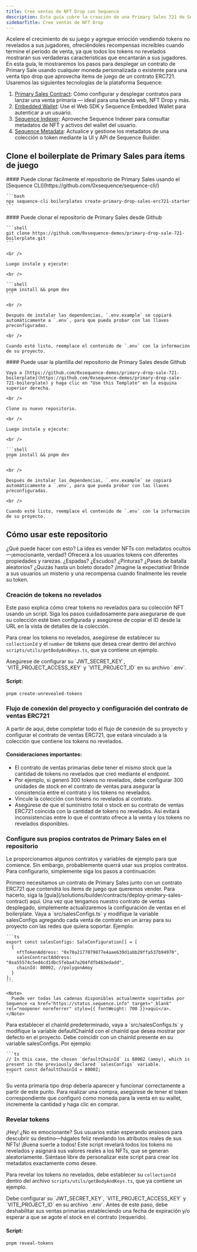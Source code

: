 ```yaml
---
title: Cree ventas de NFT Drop con Sequence
description: Esta guía cubre la creación de una Primary Sales 721 de Sequence. Incluye los pasos para crear un contrato de ventas, crear un contrato NFT, crear una colección, crear tokens no revelados, revelar tokens no revelados, autenticar wallets y comprar y mintear.
sidebarTitle: Cree ventas de NFT Drop
---
```


Acelere el crecimiento de su juego y agregue emoción vendiendo tokens no revelados a sus jugadores, ofreciéndoles recompensas increíbles cuando termine el período de venta, ya que todos los tokens no revelados mostrarán sus verdaderas características que encantarán a sus jugadores. En esta guía, le mostraremos los pasos para desplegar un contrato de Primary Sale usando cualquier moneda personalizada o existente para una venta tipo drop que aprovecha ítems de juego de un contrato ERC721. Usaremos las siguientes tecnologías de la plataforma Sequence:
1. [Primary Sales Contract](/solutions/builder/contracts/deploy-primary-sales-contract/): Cómo configurar y desplegar contratos para lanzar una venta primaria — ideal para una tienda web, NFT Drop y más.
2. [Embedded Wallet](/solutions_old/wallets/embedded-wallet/overview): Use el Web SDK y Sequence Embedded Wallet para autenticar a un usuario.
3. [Sequence Indexer](/solutions/indexer/overview): Aproveche Sequence Indexer para consultar metadatos de NFT y activos del wallet del usuario.
4. [Sequence Metadata](/solutions/builder/collections): Actualice y gestione los metadatos de una colección o token mediante la UI y API de Sequence Builder.

## Clone el boilerplate de Primary Sales para ítems de juego

<Tabs>
  <Tab title="Sequence CLI">
    #### Puede clonar fácilmente el repositorio de Primary Sales usando el [Sequence CLI](https://github.com/0xsequence/sequence-cli/)

    ```bash
    npx sequence-cli boilerplates create-primary-drop-sales-erc721-starter
    ```
  </Tab>

  <Tab title="Github">
    #### Puede clonar el repositorio de Primary Sales desde Github

    ```shell
    git clone https://github.com/0xsequence-demos/primary-drop-sale-721-boilerplate.git
    ```

    <br />

    Luego instale y ejecute:

    <br />

    ```shell
    pnpm install && pnpm dev
    ```

    <br />

    Después de instalar las dependencias, `.env.example` se copiará automáticamente a `.env`, para que pueda probar con las llaves preconfiguradas.

    <br />

    Cuando esté listo, reemplace el contenido de `.env` con la información de su proyecto.
  </Tab>

  <Tab title="Plantilla de Github">
    #### Puede usar la plantilla del repositorio de Primary Sales desde Github

    Vaya a [https://github.com/0xsequence-demos/primary-drop-sale-721-boilerplate](https://github.com/0xsequence-demos/primary-drop-sale-721-boilerplate) y haga clic en "Use this Template" en la esquina superior derecha.

    <br />

    Clone su nuevo repositorio.

    <br />

    Luego instale y ejecute:

    <br />

    ```shell
    pnpm install && pnpm dev
    ```

    <br />

    Después de instalar las dependencias, `.env.example` se copiará automáticamente a `.env`, para que pueda probar con las llaves preconfiguradas.

    <br />

    Cuando esté listo, reemplace el contenido de `.env` con la información de su proyecto.
  </Tab>
</Tabs>

## Cómo usar este repositorio
¿Qué puede hacer con esto? La idea es vender NFTs con metadatos ocultos—¡emocionante, verdad? Ofrecerá a los usuarios tokens con diferentes propiedades y rarezas. ¿Espadas? ¿Escudos? ¿Pinturas? ¿Pases de batalla aleatorios? ¿Quizás hasta un boleto dorado? ¡Imagine la expectativa! Brinde a sus usuarios un misterio y una recompensa cuando finalmente les revele su token.

### Creación de tokens no revelados
Este paso explica cómo crear tokens no revelados para su colección NFT usando un script. Siga los pasos cuidadosamente para asegurarse de que su colección esté bien configurada y asegúrese de copiar el ID desde la URL en la vista de detalles de la colección.

Para crear los tokens no revelados, asegúrese de establecer su `collectionId` y el `number` de tokens que desea crear dentro del archivo `scripts/utils/getBodyAndKeys.ts`, que ya contiene un ejemplo.

<Warning>
  Asegúrese de configurar su `JWT_SECRET_KEY`, `VITE_PROJECT_ACCESS_KEY` y `VITE_PROJECT_ID` en su archivo `.env`.
</Warning>

#### Script:

```bash
pnpm create-unrevealed-tokens
```

### Flujo de conexión del proyecto y configuración del contrato de ventas ERC721
A partir de aquí, debe completar todo el flujo de conexión de su proyecto y configurar el contrato de ventas ERC721, que estará vinculado a la colección que contiene los tokens no revelados.

#### Consideraciones importantes:

- El contrato de ventas primarias debe tener el mismo stock que la cantidad de tokens no revelados que creó mediante el endpoint.
- Por ejemplo, si generó 300 tokens no revelados, debe configurar 300 unidades de stock en el contrato de ventas para asegurar la consistencia entre el contrato y los tokens no revelados.
- Vincule la colección con tokens no revelados al contrato.
- Asegúrese de que el suministro total o stock en su contrato de ventas ERC721 coincida con la cantidad de tokens no revelados. Así evitará inconsistencias entre lo que el contrato ofrece a la venta y los tokens no revelados disponibles.

### Configure sus propios contratos de Primary Sales en el repositorio
Le proporcionamos algunos contratos y variables de ejemplo para que comience. Sin embargo, probablemente querrá usar sus propios contratos. Para configurarlo, simplemente siga los pasos a continuación:

<Steps>
  <Step title="Despliegue un contrato de Primary Sales en Sequence Builder.">
    Primero necesitamos un contrato de Primary Sales junto con un contrato ERC721 que contendrá los ítems de juego que queremos vender. Para hacerlo, siga la [guía](/solutions/builder/contracts/deploy-primary-sales-contract) aquí.
  </Step>

  <Step title="Configure las opciones de venta para el proyecto.">
    Una vez que tengamos nuestro contrato de ventas desplegado, simplemente actualizaremos la configuración de ventas en el boilerplate. Vaya a `src/salesConfigs.ts` y modifique la variable salesConfigs agregando cada venta de contrato en un array para su proyecto con las redes que quiera soportar. Ejemplo:

    ```ts
    export const salesConfigs: SaleConfiguration[] = [
      {
        nftTokenAddress: "0x70a2177079877e4aae639d1abb29ffa537b94970",
        salesContractAddress: "0xa55574c5ed4cd1dbc5feba47a204fdfb483edadd",
        chainId: 80002, //polygonAmoy
      }
    ];
    ```

    <Note>
      Puede ver todas las cadenas disponibles actualmente soportadas por Sequence <a href="https://status.sequence.info" target="_blank" rel="noopener noreferrer" style={{ fontWeight: 700 }}>aquí</a>.
    </Note>
  </Step>

  <Step title="Establezca un chainId predeterminado para el proyecto.">
    Para establecer el chainId predeterminado, vaya a `src/salesConfigs.ts` y modifique la variable defaultChainId con el chainId que desea mostrar por defecto en el proyecto. Debe coincidir con un chainId presente en su variable salesConfigs. Por ejemplo:

    ```ts
    // In this case, the chosen `defaultChainId` is 80002 (amoy), which is present in the previously declared `salesConfigs` variable.
    export const defaultChainId = 80002;
    ```
  </Step>

  <Step title="¡Listo!">
    Su venta primaria tipo drop debería aparecer y funcionar correctamente a partir de este punto. Para realizar una compra, asegúrese de tener el token correspondiente que configuró como moneda para la venta en su wallet, incremente la cantidad y haga clic en comprar.
  </Step>
</Steps>

### Revelar tokens
¡Hey! ¿No es emocionante? Sus usuarios están esperando ansiosos para descubrir su destino—hágales feliz revelando los atributos reales de sus NFTs! ¡Buena suerte a todos! Este script revelará todos los tokens no revelados y asignará sus valores reales a los NFTs, que se generan aleatoriamente. Siéntase libre de personalizar este script para crear los metadatos exactamente como desee.

Para revelar los tokens no revelados, debe establecer su `collectionId` dentro del archivo `scripts/utils/getBodyAndKeys.ts`, que ya contiene un ejemplo.

<Warning>
  Debe configurar su `JWT_SECRET_KEY`, `VITE_PROJECT_ACCESS_KEY` y `VITE_PROJECT_ID` en su archivo `.env`.
  Antes de este paso, debe deshabilitar sus ventas primarias estableciendo una fecha de expiración y/o esperar a que se agote el stock en el contrato (requerido).
</Warning>

#### Script:

```bash
pnpm reveal-tokens
```
